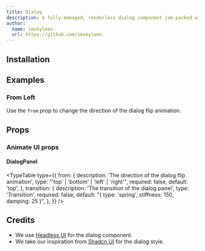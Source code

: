 ```yaml
---
title: Dialog
description: A fully-managed, renderless dialog component jam-packed with accessibility and keyboard features, perfect for building completely custom dialogs and alerts.
author:
  name: imskyleen
  url: https://github.com/imskyleen
---
```


<ComponentPreview name="headless-dialog-demo" />

## Installation

<ComponentInstallation name="headless-dialog" />

## Examples

### From Left

Use the `from` prop to change the direction of the dialog flip animation.

<ComponentPreview name="headless-dialog-from-demo" />

## Props

### Animate UI props

#### DialogPanel

<TypeTable
  type={{
    from: {
      description: 'The direction of the dialog flip animation',
      type: "'top' | 'bottom' | 'left' | 'right'",
      required: false,
      default: 'top',
    },
    transition: {
      description: 'The transition of the dialog panel',
      type: 'Transition',
      required: false,
      default: "{ type: 'spring', stiffness: 150, damping: 25 }",
    },
  }}
/>

## Credits

- We use [Headless UI](https://headlessui.com/react/dialog) for the dialog component.
- We take our inspiration from [Shadcn UI](https://ui.shadcn.com/docs/components/dialog) for the dialog style.
